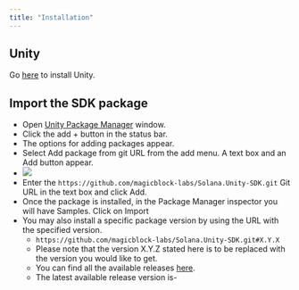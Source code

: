 ```yaml
---
title: "Installation"
---
```


## Unity

Go [here](https://unity.com/download) to install Unity.

## Import the SDK package

- Open [Unity Package Manager](https://docs.unity3d.com/Manual/upm-ui.html) window.
- Click the add + button in the status bar.
- The options for adding packages appear.
- Select Add package from git URL from the add menu. A text box and an Add button appear.
- ![](/images/add-package.png)
- Enter the `https://github.com/magicblock-labs/Solana.Unity-SDK.git` Git URL in the text box and click Add.
- Once the package is installed, in the Package Manager inspector you will have Samples. Click on Import
- You may also install a specific package version by using the URL with the specified version.
    - `https://github.com/magicblock-labs/Solana.Unity-SDK.git#X.Y.X`
    - Please note that the version X.Y.Z stated here is to be replaced with the version you would like to get.
    - You can find all the available releases [here](https://github.com/magicblock-labs/Solana.Unity-SDK/releases).
    - The latest available release version is- 
